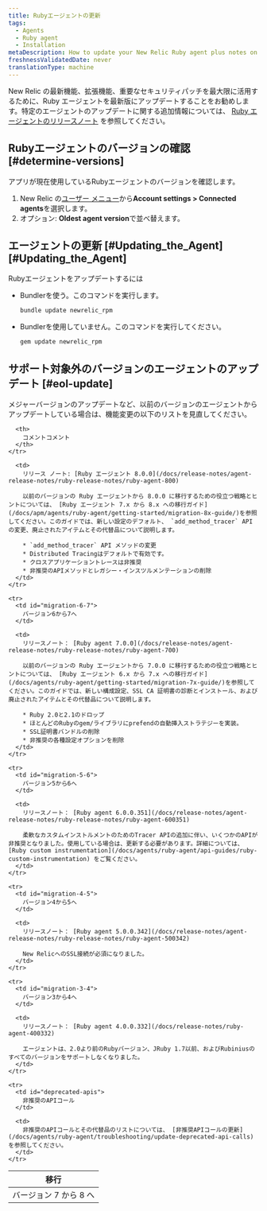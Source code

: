 ```yaml
---
title: Rubyエージェントの更新
tags:
  - Agents
  - Ruby agent
  - Installation
metaDescription: How to update your New Relic Ruby agent plus notes on EOL support for early agent versions.
freshnessValidatedDate: never
translationType: machine
---
```


New Relic の最新機能、拡張機能、重要なセキュリティパッチを最大限に活用するために、Ruby エージェントを最新版にアップデートすることをお勧めします。特定のエージェントのアップデートに関する追加情報については、 [Ruby エージェントのリリースノート](/docs/release-notes/agent-release-notes/ruby-release-notes) を参照してください。

## Rubyエージェントのバージョンの確認 [#determine-versions]

アプリが現在使用しているRubyエージェントのバージョンを確認します。

1. New Relic の[ユーザー メニュー](/docs/accounts/accounts-billing/general-account-settings/intro-account-settings)から<DNT>**Account settings &gt; Connected agents**</DNT>を選択します。
2. オプション: <DNT>**Oldest agent version**</DNT>で並べ替えます。

## エージェントの更新 [#Updating\_the\_Agent][#Updating_the_Agent]

Rubyエージェントをアップデートするには

* Bundlerを使う。このコマンドを実行します。

  ```sh
  bundle update newrelic_rpm
  ```

* Bundlerを使用していません。このコマンドを実行してください。

  ```sh
  gem update newrelic_rpm
  ```

## サポート対象外のバージョンのエージェントのアップデート [#eol-update]

<Callout variant="important">
  メジャーバージョンのアップデートなど、以前のバージョンのエージェントからアップデートしている場合は、機能変更の以下のリストを見直してください。
</Callout>

<table>
  <thead>
    <tr>
      <th style={{ width: "200px" }}>
        移行
      </th>

      <th>
        コメントコメント
      </th>
    </tr>
  </thead>

  <tbody>
    <tr>
      <td id="migration-7-8">
        バージョン 7 から 8 へ
      </td>

      <td>
        リリース ノート: [Ruby エージェント 8.0.0](/docs/release-notes/agent-release-notes/ruby-release-notes/ruby-agent-800)

        以前のバージョンの Ruby エージェントから 8.0.0 に移行するための役立つ戦略とヒントについては、 [Ruby エージェント 7.x から 8.x への移行ガイド](/docs/apm/agents/ruby-agent/getting-started/migration-8x-guide/)を参照してください。このガイドでは、新しい設定のデフォルト、 `add_method_tracer` API の変更、廃止されたアイテムとその代替品について説明します。

        * `add_method_tracer` API メソッドの変更
        * Distributed Tracingはデフォルトで有効です。
        * クロスアプリケーショントレースは非推奨
        * 非推奨のAPIメソッドとレガシー・インスツルメンテーションの削除
      </td>
    </tr>

    <tr>
      <td id="migration-6-7">
        バージョン6から7へ
      </td>

      <td>
        リリースノート： [Ruby agent 7.0.0](/docs/release-notes/agent-release-notes/ruby-release-notes/ruby-agent-700)

        以前のバージョンの Ruby エージェントから 7.0.0 に移行するための役立つ戦略とヒントについては、 [Ruby エージェント 6.x から 7.x への移行ガイド](/docs/agents/ruby-agent/getting-started/migration-7x-guide/)を参照してください。このガイドでは、新しい構成設定、SSL CA 証明書の診断とインストール、および廃止されたアイテムとその代替品について説明します。

        * Ruby 2.0と2.1のドロップ
        * ほとんどのRubyのgem/ライブラリにprefendの自動挿入ストラテジーを実装。
        * SSL証明書バンドルの削除
        * 非推奨の各種設定オプションを削除
      </td>
    </tr>

    <tr>
      <td id="migration-5-6">
        バージョン5から6へ
      </td>

      <td>
        リリースノート： [Ruby agent 6.0.0.351](/docs/release-notes/agent-release-notes/ruby-release-notes/ruby-agent-600351)

        柔軟なカスタムインストルメントのためのTracer APIの追加に伴い、いくつかのAPIが非推奨となりました。使用している場合は、更新する必要があります。詳細については、 [Ruby custom instrumentation](/docs/agents/ruby-agent/api-guides/ruby-custom-instrumentation) をご覧ください。
      </td>
    </tr>

    <tr>
      <td id="migration-4-5">
        バージョン4から5へ
      </td>

      <td>
        リリースノート： [Ruby agent 5.0.0.342](/docs/release-notes/agent-release-notes/ruby-release-notes/ruby-agent-500342)

        New RelicへのSSL接続が必須になりました。
      </td>
    </tr>

    <tr>
      <td id="migration-3-4">
        バージョン3から4へ
      </td>

      <td>
        リリースノート： [Ruby agent 4.0.0.332](/docs/release-notes/ruby-agent-400332)

        エージェントは、2.0より前のRubyバージョン、JRuby 1.7以前、およびRubiniusのすべてのバージョンをサポートしなくなりました。
      </td>
    </tr>

    <tr>
      <td id="deprecated-apis">
        非推奨のAPIコール
      </td>

      <td>
        非推奨のAPIコールとその代替品のリストについては、 [非推奨APIコールの更新](/docs/agents/ruby-agent/troubleshooting/update-deprecated-api-calls) を参照してください。
      </td>
    </tr>
  </tbody>
</table>